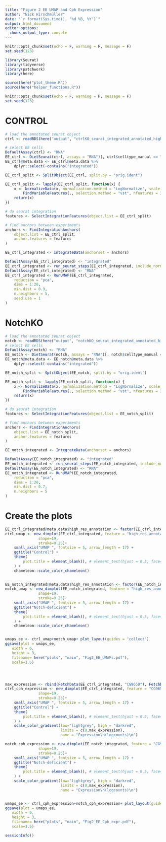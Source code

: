 ```yaml
---
title: "Figure 2 EE UMAP and Cph Expression"
author: "Nick Hirschmüller"
date: "`r format(Sys.time(), '%d %B, %Y')`"
output: html_document
editor_options: 
  chunk_output_type: console
---
```


```r
knitr::opts_chunk$set(echo = F, warning = F, message = F)
set.seed(123)
```


```r
library(Seurat)
library(tidyverse)
library(patchwork)
library(here)

source(here("plot_theme.R"))
source(here("helper_functions.R"))
```


```r
knitr::opts_chunk$set(echo = F, warning = F, message = F)
set.seed(123)
```


###########
# CONTROL #
###########

```r
# load the annotated seurat object
ctrl <- readRDS(here("output", "ctrlKO_seurat_integrated_annotated_high_res.rds"))

# select EE cells
DefaultAssay(ctrl) <- "RNA"
EE_ctrl <- DietSeurat(ctrl, assays = "RNA")[, ctrl$celltype_manual == "EE"]
EE_ctrl@meta.data <- EE_ctrl@meta.data %>%
    dplyr::select(-contains("integrated"))

EE_ctrl_split <- SplitObject(EE_ctrl, split.by = "orig.ident")

EE_ctrl_split <- lapply(EE_ctrl_split, function(x) {
    x <- NormalizeData(x, normalization.method = "LogNormalize", scale.factor = 10000) %>%
        FindVariableFeatures(., selection.method = "vst", nfeatures = 3000)
    return(x)
})

# do seurat integration
features <- SelectIntegrationFeatures(object.list = EE_ctrl_split)

# find anchors between experiments
anchors <- FindIntegrationAnchors(
    object.list = EE_ctrl_split,
    anchor.features = features
)

EE_ctrl_integrated <- IntegrateData(anchorset = anchors)

DefaultAssay(EE_ctrl_integrated) <- "integrated"
EE_ctrl_integrated <- run_seurat_steps(EE_ctrl_integrated, include_norm = F, include_leiden = F, include_louvain = T)
DefaultAssay(EE_ctrl_integrated) <- "RNA"
EE_ctrl_integrated <- RunUMAP(EE_ctrl_integrated,
    reduction = "pca",
    dims = 1:20,
    min.dist = 0.9,
    n.neighbors = 5,
    seed.use = 1
)

```


###########
# NotchKO #
###########

```r
# load the annotated seurat object
notch <- readRDS(here("output", "notchKO_seurat_integrated_annotated_high_res.rds"))
# select EE cells
DefaultAssay(notch) <- "RNA"
EE_notch <- DietSeurat(notch, assays = "RNA")[, notch$celltype_manual == "EE"]
EE_notch@meta.data <- EE_notch@meta.data %>%
    dplyr::select(-contains("integrated"))

EE_notch_split <- SplitObject(EE_notch, split.by = "orig.ident")

EE_notch_split <- lapply(EE_notch_split, function(x) {
    x <- NormalizeData(x, normalization.method = "LogNormalize", scale.factor = 10000) %>%
        FindVariableFeatures(., selection.method = "vst", nfeatures = 3000)
    return(x)
})

# do seurat integration
features <- SelectIntegrationFeatures(object.list = EE_notch_split)

# find anchors between experiments
anchors <- FindIntegrationAnchors(
    object.list = EE_notch_split,
    anchor.features = features
)

EE_notch_integrated <- IntegrateData(anchorset = anchors)

DefaultAssay(EE_notch_integrated) <- "integrated"
EE_notch_integrated <- run_seurat_steps(EE_notch_integrated, include_norm = F, include_leiden = F, include_louvain = T)
DefaultAssay(EE_notch_integrated) <- "RNA"
EE_notch_integrated <- RunUMAP(EE_notch_integrated,
    reduction = "pca",
    dims = 1:20,
    min.dist = 0.7,
    n.neighbors = 5
)
```



# Create the plots

```r
EE_ctrl_integrated@meta.data$high_res_annotation <- factor(EE_ctrl_integrated$high_res_annotation,  levels=c("EEP","AstC-EE", "Tk-EE", "classIII-EE"))
ctrl_umap <- new_dimplot(EE_ctrl_integrated, feature = "high_res_annotation",size=0.6,
               shape=19,
               stroke=0.25)+
    small_axis("UMAP ", fontsize = 5, arrow_length = 17) +
    ggtitle("Control") +
    theme(
        plot.title = element_blank(), # element_text(hjust = 0.5, face="bold", size=11),
    ) + 
    chameleon::scale_color_chameleon()
    

EE_notch_integrated@meta.data$high_res_annotation <- factor(EE_notch_integrated$high_res_annotation,  levels=c("EEP","AstC-EE", "Tk-EE", "classIII-EE"))
notch_umap <- new_dimplot(EE_notch_integrated, feature = "high_res_annotation",size=0.6,
               shape=19,
               stroke=0.25)+
    small_axis("UMAP ", fontsize = 5, arrow_length = 17) +
    ggtitle("Notch-deficient") +
    theme(
        plot.title = element_blank(), # element_text(hjust = 0.5, face="bold", size=11),
    ) + 
    chameleon::scale_color_chameleon()


umaps_ee <- ctrl_umap+notch_umap+ plot_layout(guides = "collect")
ggsave(plot = umaps_ee,
   width = 6, 
   height = 3,
   filename= here("plots", "main", "Fig2_EE_UMAPs.pdf"),
   scale=1.5)




max_expression <- rbind(FetchData(EE_ctrl_integrated, "CG9650"), FetchData(EE_notch_integrated, "CG9650"))[,1] %>% max()
ctrl_cph_expression <- new_dimplot(EE_ctrl_integrated, feature = "CG9650",size=0.6,
               shape=19,
               stroke=0.25)+
    small_axis("UMAP ", fontsize = 5, arrow_length = 17) +
    ggtitle("Control") +
    theme(
        plot.title = element_blank(), # element_text(hjust = 0.5, face="bold", size=11),
    ) +
    scale_color_gradient(low="lightgrey", high = "darkred", 
                         limits = c(0,max_expression), 
                         name = "Expression\n(logcounts)\n")

notch_cph_expression <- new_dimplot(EE_notch_integrated, feature = "CG9650",size=0.6,
               shape=19,
               stroke=0.25)+
    small_axis("UMAP ", fontsize = 5, arrow_length = 17) +
    ggtitle("Notch-deficient") +
    theme(
        plot.title = element_blank(), # element_text(hjust = 0.5, face="bold", size=11),
    ) +
    scale_color_gradient(low="lightgrey", high = "darkred", 
                         limits = c(0,max_expression), 
                         name = "Expression\n(logcounts)\n")


umaps_ee <- ctrl_cph_expression+notch_cph_expression+ plot_layout(guides = "collect")
ggsave(plot = umaps_ee,
   width = 6, 
   height = 3,
   filename= here("plots", "main", "Fig2_EE_Cph_expr.pdf"),
   scale=1.5)


```


```r
sessionInfo()
```

